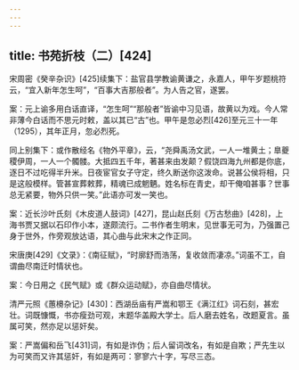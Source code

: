 ```yaml
---
---
---
```

title: 书苑折枝（二）[424]
---




宋周密《癸辛杂识》[425]续集下：盐官县学教谕黄谦之，永嘉人，甲午岁题桃符云，“宜入新年怎生呵”，“百事大吉那般者”。为人告之官，遂罢。

案：元上谕多用白话直译，“怎生呵”“那般者”皆谕中习见语，故黄以为戏。今人常非薄今白话而不思元时敕，盖以其已“古”也。甲午是忽必烈[426]至元三十一年（1295），其年正月，忽必烈死。

同上别集下：或作散经名《物外平章》，云，“尧舜禹汤文武，一人一堆黄土；臯夔稷伊周，一人一个髑髅。大抵四五千年，著甚来由发颠？假饶四海九州都是你底，逐日不过吃得半升米。日夜宦官女子守定，终久断送你这泼命。说甚公侯将相，只是这般模样。管甚宣葬敕葬，精魂已成魍魉。姓名标在青史，却干俺咱甚事？世事总无紧要，物外只供一笑。”此语亦可发一笑也。

案：近长沙叶氏刻《木皮道人鼓词》[427]，昆山赵氏刻《万古愁曲》[428]，上海书贾又据以石印作小本，遂颇流行。二书作者生明末，见世事无可为，乃强置己身于世外，作旁观放达语，其心曲与此宋末之作正同。

宋唐庚[429]《文录》：《南征赋》，“时廓舒而浩荡，复收敛而凄凉。”词虽不工，自谓曲尽南迁时情状也。

案：今日用之《民气赋》或《群众运动赋》，亦自曲尽情状。

清严元照《蕙櫋杂记》[430]：西湖岳庙有严嵩和鄂王《满江红》词石刻，甚宏壮。词既慷慨，书亦瘦劲可观，末题华盖殿大学士。后人磨去姓名，改题夏言。虽属可笑，然亦足以惩奸矣。

案：严嵩偏和岳飞[431]词，有如是诈伪；后人留词改名，有如是自欺；严先生以为可笑而又许其惩奸，有如是两可：寥寥六十字，写尽三态。